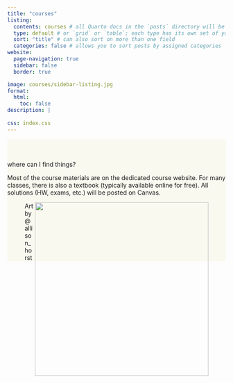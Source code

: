 ```yaml
---
title: "courses"
listing: 
  contents: courses # all Quarto docs in the `posts` directory will be included on your listing page
  type: default # or `grid` or `table`; each type has its own set of yaml options to include
  sort: "title" # can also sort on more than one field
  categories: false # allows you to sort posts by assigned categories 
website:
  page-navigation: true
  sidebar: false
  border: true

image: courses/sidebar-listing.jpg
format:
  html: 
    toc: false
description: |
  
css: index.css
---
```


::: {#hero-banner .column-screen}
::: h1
where can I find things?
:::

::: {.grid .column-page}
::: {.headline .g-col-lg-6 .g-col-12 .g-col-md-12}

Most of the course materials are on the dedicated course website. For many classes, there is also a textbook (typically available online for free). All solutions (HW, exams, etc.) will be posted on Canvas.
:::

::: {.g-col-6}
<figure>
<img src="courses/sidebar-listing.jpg" align="right" width="400">
<figcaption>Art by @allison_horst</figcaption>
</figure>

:::

:::

```{=html}
<style>

#hero-banner {
  padding-top: 35px;
  background-color: #FAF9F0;
}
</style>
```

:::